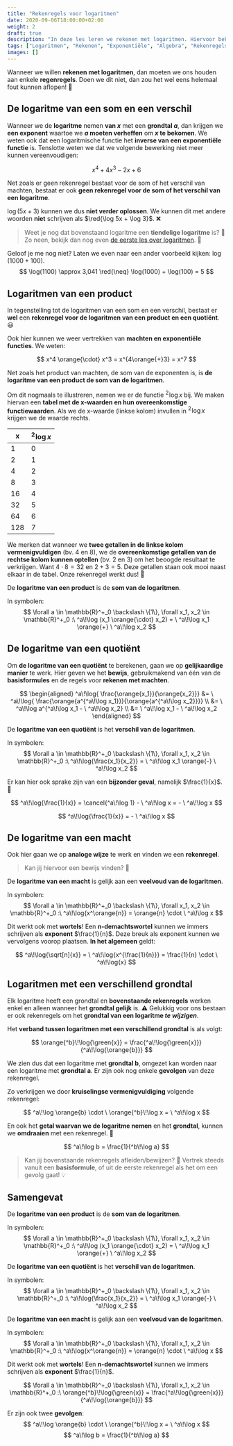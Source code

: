 ```yaml
---
title: "Rekenregels voor logaritmen"
date: 2020-09-06T18:00:00+02:00
weight: 2
draft: true
description: "In deze les leren we rekenen met logaritmen. Hiervoor bekijken we de verschillende rekenregels."
tags: ["Logaritmen", "Rekenen", "Exponentiële", "Algebra", "Rekenregels"]
images: []
---
```

Wanneer we willen **rekenen met logaritmen**, dan moeten we ons houden aan enkele **regenregels**. Doen we dit niet, dan zou het wel eens helemaal fout kunnen aflopen! 😬

## De logaritme van een som en een verschil
Wanneer we de **logaritme** nemen **van $x$** met een **grondtal $a$**, dan krijgen we **een exponent** waartoe we **$a$ moeten verheffen** om **$x$ te bekomen**. We weten ook dat een logaritmische functie het **inverse van een exponentiële functie** is. Tenslotte weten we dat we volgende bewerking niet meer kunnen vereenvoudigen:

$$
x^4 + 4x^3 - 2x + 6
$$

Net zoals er geen rekenregel bestaat voor de som of het verschil van machten, bestaat er ook **geen rekenregel voor de som of het verschil van een logaritme**.

$\log (5x + 3)$ kunnen we dus **niet verder oplossen**. We kunnen dit met andere woorden **niet** schrijven als $\red{\log 5x + \log 3}$. ❌
> Weet je nog dat bovenstaand logaritme een **tiendelige <Mute text="of Briggse"/> logaritme** is? 🤔 Zo neen, bekijk dan nog even [de eerste les over logaritmen](../logaritme). 🙌

Geloof je me nog niet? Laten we even naar een ander voorbeeld kijken: $\log(1000 + 100)$. 
$$
\log(1100) \approx 3,041 \red{\neq} \log(1000) + \log(100) = 5
$$

## Logaritmen van een product
In tegenstelling tot de logaritmen van een som en een verschil, bestaat er **wel** een **rekenregel voor de logaritmen van een product en een quotiënt**. 😃

Ook hier kunnen we weer vertrekken van **machten en exponentiële functies**. We weten:

$$
x^4 \orange{\cdot} x^3 = x^{4\orange{+}3} = x^7
$$

Net zoals het product van machten, de som van de exponenten is, is **de logaritme van een product de som van de logaritmen**. 

Om dit nogmaals te illustreren, nemen we er de functie $^2\!\log x$ bij. We maken hiervan een **tabel met de x-waarden en hun overeenkomstige functiewaarden**. Als we de x-waarde (linkse kolom) invullen in $^2\!\log x$ krijgen we de waarde rechts.

| x   | $^2\!\log x$ |
|-----|---------------|
| 1   | 0             |
| 2   | 1             |
| 4   | 2             |
| 8   | 3             |
| 16  | 4             |
| 32  | 5             |
| 64  | 6             |
| 128 | 7             |

We merken dat wanneer we **twee getallen in de linkse kolom vermenigvuldigen** (bv. 4 en 8), we de **overeenkomstige getallen van de rechtse kolom kunnen optellen** (bv. 2 en 3) om het beoogde resultaat te verkrijgen. Want $4 \cdot 8 = 32$ en $2 + 3 = 5$. Deze getallen staan ook mooi naast elkaar in de tabel. Onze rekenregel werkt dus! 💪

<Attention title="De logaritme van een product">

De **logaritme van een product** is de **som van de logaritmen**.

In symbolen:
$$
\forall a \in \mathbb{R}^+_0 \backslash \{1\}, \forall x_1, x_2 \in \mathbb{R}^+_0 :\ ^a\!\log (x_1 \orange{\cdot} x_2) = \ ^a\!\log x_1 \orange{+} \ ^a\!\log x_2
$$
</Attention>

## De logaritme van een quotiënt
Om **de logaritme van een quotiënt** te berekenen, gaan we op **gelijkaardige manier** te werk. Hier geven we het **bewijs**, gebruikmakend van één van de **<Orange>basisformules</Orange>** en de regels voor **rekenen met machten**.

$$
\begin{aligned}
    ^a\!\log{ \frac{\orange{x_1}}{\orange{x_2}}} &= \ ^a\!\log{ \frac{\orange{a^{^a\!\log x_1}}}{\orange{a^{^a\!\log x_2}}}} \\
    &= \ ^a\!\log a^{^a\!\log x_1 - \ ^a\!\log x_2} \\
    &= \ ^a\!\log x_1 - \ ^a\!\log x_2
\end{aligned}
$$

<Attention title="De logaritme van een quotiënt">

De **logaritme van een quotiënt** is het **verschil van de logaritmen**.

In symbolen:
$$
\forall a \in \mathbb{R}^+_0 \backslash \{1\}, \forall x_1, x_2 \in \mathbb{R}^+_0 :\ ^a\!\log{\frac{x_1}{x_2}} = \ ^a\!\log x_1 \orange{-} \ ^a\!\log x_2
$$
</Attention>

Er kan hier ook sprake zijn van een **bijzonder geval**, namelijk $\frac{1}{x}$. 🤨

$$
^a\!\log{\frac{1}{x}} = \cancel{^a\!\log 1} - \ ^a\!\log x = - \ ^a\!\log x
$$

<Attention title="Bijzonder geval bij de logaritme van een quotiënt">

$$
^a\!\log{\frac{1}{x}} = - \ ^a\!\log x
$$
</Attention>

## De logaritme van een macht
Ook hier gaan we op **analoge wijze** te werk en vinden we een **rekenregel**.
> Kan jij hiervoor een bewijs vinden? 🧐

<Attention title="De logaritme van een macht">

De **logaritme van een macht** is gelijk aan een **veelvoud van de logaritmen**.

In symbolen:
$$
\forall a \in \mathbb{R}^+_0 \backslash \{1\}, \forall x_1, x_2 \in \mathbb{R}^+_0 :\ ^a\!\log{x^\orange{n}} = \orange{n} \cdot \ ^a\!\log x
$$
</Attention>

Dit werkt ook met **wortels**! Een **n-demachtswortel** kunnen we immers schrijven als **exponent** $\frac{1}{n}$. Deze breuk als exponent kunnen we vervolgens voorop plaatsen. **In het algemeen** geldt:

$$
^a\!\log{\sqrt[n]{x}} = \ ^a\!\log{x^{\frac{1}{n}}} = \frac{1}{n} \cdot \ ^a\!\log{x}
$$

## Logaritmen met een verschillend grondtal
Elk logaritme heeft een grondtal en **bovenstaande rekenregels** werken enkel en alleen wanneer het **grondtal gelijk** is. ⚠️  Gelukkig voor ons bestaan er ook rekenregels om het **grondtal van een logaritme *te wijzigen***.

Het **verband tussen logaritmen met een verschillend grondtal** is als volgt:

$$
\orange{^b}\!\log{\green{x}} = \frac{^a\!\log{\green{x}}}{^a\!\log{\orange{b}}}
$$

We zien dus dat een logaritme met **grondtal b**, omgezet kan worden naar een logaritme met **grondtal a**. Er zijn ook nog enkele **gevolgen** van deze rekenregel.

Zo verkrijgen we door **kruiselingse vermenigvuldiging** volgende rekenregel:

$$
^a\!\log \orange{b} \cdot \ \orange{^b}\!\log x = \ ^a\!\log x
$$

En ook het **getal waarvan we de logaritme nemen** en het **grondtal**, kunnen we **omdraaien** met een rekenregel. 🤯

$$
^a\!\log b = \frac{1}{^b\!\log a}
$$

> Kan jij bovenstaande rekenregels afleiden/bewijzen? 🤔 Vertrek steeds vanuit een **basisformule**, of uit de eerste rekenregel als het om een gevolg gaat! 💡

## Samengevat
<Attention title="De logaritme van een product">

De **logaritme van een product** is de **som van de logaritmen**.

In symbolen:
$$
\forall a \in \mathbb{R}^+_0 \backslash \{1\}, \forall x_1, x_2 \in \mathbb{R}^+_0 :\ ^a\!\log (x_1 \orange{\cdot} x_2) = \ ^a\!\log x_1 \orange{+} \ ^a\!\log x_2
$$
</Attention>

<Attention title="De logaritme van een quotiënt">

De **logaritme van een quotiënt** is het **verschil van de logaritmen**.

In symbolen:
$$
\forall a \in \mathbb{R}^+_0 \backslash \{1\}, \forall x_1, x_2 \in \mathbb{R}^+_0 :\ ^a\!\log{\frac{x_1}{x_2}} = \ ^a\!\log x_1 \orange{-} \ ^a\!\log x_2
$$
</Attention>

<Attention title="De logaritme van een macht">

De **logaritme van een macht** is gelijk aan een **veelvoud van de logaritmen**.

In symbolen:
$$
\forall a \in \mathbb{R}^+_0 \backslash \{1\}, \forall x_1, x_2 \in \mathbb{R}^+_0 :\ ^a\!\log{x^\orange{n}} = \orange{n} \cdot \ ^a\!\log x
$$

Dit werkt ook met **wortels**! Een **n-demachtswortel** kunnen we immers schrijven als **exponent** $\frac{1}{n}$.
</Attention>

<Attention title="De logaritmen van een verschillend grondtal">

$$
\forall a \in \mathbb{R}^+_0 \backslash \{1\}, \forall x_1, x_2 \in \mathbb{R}^+_0 :\ \orange{^b}\!\log{\green{x}} = \frac{^a\!\log{\green{x}}}{^a\!\log{\orange{b}}}
$$

Er zijn ook twee **gevolgen**:
$$
^a\!\log \orange{b} \cdot \ \orange{^b}\!\log x = \ ^a\!\log x
$$
$$
^a\!\log b = \frac{1}{^b\!\log a}
$$
</Attention>
